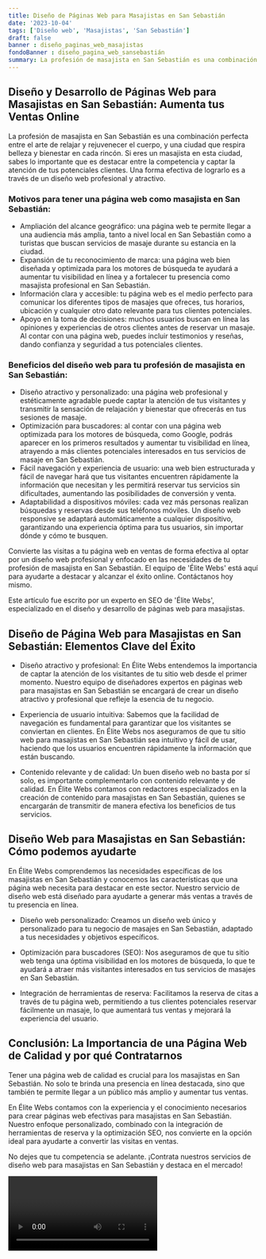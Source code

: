 ```yaml
---
title: Diseño de Páginas Web para Masajistas en San Sebastián
date: '2023-10-04'
tags: ['Diseño web', 'Masajistas', 'San Sebastián']
draft: false
banner : diseño_paginas_web_masajistas
fondoBanner : diseño_pagina_web_sansebastián
summary: La profesión de masajista en San Sebastián es una combinación perfecta entre el arte de relajar y rejuvenecer el cuerpo, y una ciudad que respira belleza y bienestar en cada rincón. Si eres un masajista en esta ciudad, sabes lo importante que es destacar entre la competencia y captar la atención de tus potenciales clientes. Una forma efectiva de lograrlo es a través de un diseño web profesional y atractivo.
---
```


## Diseño y Desarrollo de Páginas Web para Masajistas en San Sebastián: Aumenta tus Ventas Online

La profesión de masajista en San Sebastián es una combinación perfecta entre el arte de relajar y rejuvenecer el cuerpo, y una ciudad que respira belleza y bienestar en cada rincón. Si eres un masajista en esta ciudad, sabes lo importante que es destacar entre la competencia y captar la atención de tus potenciales clientes. Una forma efectiva de lograrlo es a través de un diseño web profesional y atractivo.

### Motivos para tener una página web como masajista en San Sebastián:

- Ampliación del alcance geográfico: una página web te permite llegar a una audiencia más amplia, tanto a nivel local en San Sebastián como a turistas que buscan servicios de masaje durante su estancia en la ciudad.
- Expansión de tu reconocimiento de marca: una página web bien diseñada y optimizada para los motores de búsqueda te ayudará a aumentar tu visibilidad en línea y a fortalecer tu presencia como masajista profesional en San Sebastián.
- Información clara y accesible: tu página web es el medio perfecto para comunicar los diferentes tipos de masajes que ofreces, tus horarios, ubicación y cualquier otro dato relevante para tus clientes potenciales.
- Apoyo en la toma de decisiones: muchos usuarios buscan en línea las opiniones y experiencias de otros clientes antes de reservar un masaje. Al contar con una página web, puedes incluir testimonios y reseñas, dando confianza y seguridad a tus potenciales clientes.

### Beneficios del diseño web para tu profesión de masajista en San Sebastián:

- Diseño atractivo y personalizado: una página web profesional y estéticamente agradable puede captar la atención de tus visitantes y transmitir la sensación de relajación y bienestar que ofrecerás en tus sesiones de masaje.
- Optimización para buscadores: al contar con una página web optimizada para los motores de búsqueda, como Google, podrás aparecer en los primeros resultados y aumentar tu visibilidad en línea, atrayendo a más clientes potenciales interesados en tus servicios de masaje en San Sebastián.
- Fácil navegación y experiencia de usuario: una web bien estructurada y fácil de navegar hará que tus visitantes encuentren rápidamente la información que necesitan y les permitirá reservar tus servicios sin dificultades, aumentando las posibilidades de conversión y venta.
- Adaptabilidad a dispositivos móviles: cada vez más personas realizan búsquedas y reservas desde sus teléfonos móviles. Un diseño web responsive se adaptará automáticamente a cualquier dispositivo, garantizando una experiencia óptima para tus usuarios, sin importar dónde y cómo te busquen.

Convierte las visitas a tu página web en ventas de forma efectiva al optar por un diseño web profesional y enfocado en las necesidades de tu profesión de masajista en San Sebastián. El equipo de 'Élite Webs' está aquí para ayudarte a destacar y alcanzar el éxito online. Contáctanos hoy mismo.

Este artículo fue escrito por un experto en SEO de 'Élite Webs', especializado en el diseño y desarrollo de páginas web para masajistas.

<GifSeo />

<Cta />

## Diseño de Página Web para Masajistas en San Sebastián: Elementos Clave del Éxito

- Diseño atractivo y profesional: En Élite Webs entendemos la importancia de captar la atención de los visitantes de tu sitio web desde el primer momento. Nuestro equipo de diseñadores expertos en páginas web para masajistas en San Sebastián se encargará de crear un diseño atractivo y profesional que refleje la esencia de tu negocio.

- Experiencia de usuario intuitiva: Sabemos que la facilidad de navegación es fundamental para garantizar que los visitantes se conviertan en clientes. En Élite Webs nos aseguramos de que tu sitio web para masajistas en San Sebastián sea intuitivo y fácil de usar, haciendo que los usuarios encuentren rápidamente la información que están buscando.

- Contenido relevante y de calidad: Un buen diseño web no basta por sí solo, es importante complementarlo con contenido relevante y de calidad. En Élite Webs contamos con redactores especializados en la creación de contenido para masajistas en San Sebastián, quienes se encargarán de transmitir de manera efectiva los beneficios de tus servicios.

## Diseño Web para Masajistas en San Sebastián: Cómo podemos ayudarte

En Élite Webs comprendemos las necesidades específicas de los masajistas en San Sebastián y conocemos las características que una página web necesita para destacar en este sector. Nuestro servicio de diseño web está diseñado para ayudarte a generar más ventas a través de tu presencia en línea.

- Diseño web personalizado: Creamos un diseño web único y personalizado para tu negocio de masajes en San Sebastián, adaptado a tus necesidades y objetivos específicos.

- Optimización para buscadores (SEO): Nos aseguramos de que tu sitio web tenga una óptima visibilidad en los motores de búsqueda, lo que te ayudará a atraer más visitantes interesados en tus servicios de masajes en San Sebastián.

- Integración de herramientas de reserva: Facilitamos la reserva de citas a través de tu página web, permitiendo a tus clientes potenciales reservar fácilmente un masaje, lo que aumentará tus ventas y mejorará la experiencia del usuario.

## Conclusión: La Importancia de una Página Web de Calidad y por qué Contratarnos

Tener una página web de calidad es crucial para los masajistas en San Sebastián. No solo te brinda una presencia en línea destacada, sino que también te permite llegar a un público más amplio y aumentar tus ventas.

En Élite Webs contamos con la experiencia y el conocimiento necesarios para crear páginas web efectivas para masajistas en San Sebastián. Nuestro enfoque personalizado, combinado con la integración de herramientas de reserva y la optimización SEO, nos convierte en la opción ideal para ayudarte a convertir las visitas en ventas.

No dejes que tu competencia se adelante. ¡Contrata nuestros servicios de diseño web para masajistas en San Sebastián y destaca en el mercado!

<Video />

<CtaBot job='Masajistas' city='San Sebastián'/>

<Gmaps query='San Sebastián+españa+maps' />